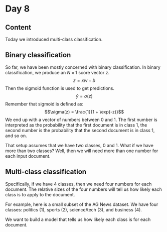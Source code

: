 # Day 8

## Content

Today we introduced multi-class classification.

## Binary classification

So far, we have been mostly concerned with binary classification. In binary classification, we produce an $N \times 1$ score vector $z$. $$z = xw + b$$Then the sigmoid function is used to get predictions. $$\hat y = \sigma(z)$$
Remember that sigmoid is defined as: $$\sigma(z) = \frac{1}{1 + \exp(-z)}$$
We end up with a vector of numbers between 0 and 1. The first number is interpreted as the probability that the first document is in class 1, the second number is the probability that the second document is in class 1, and so on.

That setup assumes that we have two classes, 0 and 1. What if we have more than two classes? Well, then we will need more than one number for each input document.

## Multi-class classification

Specifically, if we have 4 classes, then we need four numbers for each document. The relative sizes of the four numbers will tell us how likely each class is to apply to the document.

For example, here is a small subset of the AG News dataset. We have four classes: politics (1), sports (2), science/tech (3), and business (4).

We want to build a model that tells us how likely each class is for each document. 